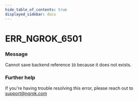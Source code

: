 ```yaml
---
hide_table_of_contents: true
displayed_sidebar: docs
---
```



# ERR_NGROK_6501

### Message

Cannot save backend reference `ID` because it does not exists.

<ErrorDetails error="err_ngrok_6501" />

### Further help

If you're having trouble resolving this error, please reach out to [support@ngrok.com](mailto:support@ngrok.com?subject=Help%20with%20ERR_NGROK_6501)
